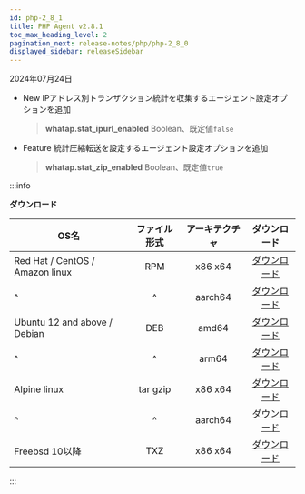 ```yaml
---
id: php-2_8_1
title: PHP Agent v2.8.1
toc_max_heading_level: 2
pagination_next: release-notes/php/php-2_8_0
displayed_sidebar: releaseSidebar
---
```


2024年07月24日

- <Status>New</Status> IPアドレス別トランザクション統計を収集するエージェント設定オプションを追加

  > **whatap.stat_ipurl_enabled** <span class='type'>Boolean</span>、既定値`false`

- <Status>Feature</Status> 統計圧縮転送を設定するエージェント設定オプションを追加

  > **whatap.stat_zip_enabled** <span class='type'>Boolean</span>、既定値`true`

:::info

**ダウンロード**

| OS名                             |  ファイル形式  | アーキテクチャ |                                     ダウンロード                                     |
| ------------------------------- | :------: | :-----: | :----------------------------------------------------------------------------: |
| Red Hat / CentOS / Amazon linux |    RPM   | x86 x64 |  [ダウンロード](https://repo.whatap.io/centos/6/x86_64/whatap-php-2.8-1.x86_64.rpm)  |
| ^                               |     ^    | aarch64 | [ダウンロード](https://repo.whatap.io/centos/7/aarch64/whatap-php-2.8-1.aarch64.rpm) |
| Ubuntu 12 and above / Debian    |    DEB   |  amd64  |   [ダウンロード](https://repo.whatap.io/debian/unstable/whatap-php_2.8.1_amd64.deb)  |
| ^                               |     ^    |  arm64  |   [ダウンロード](https://repo.whatap.io/debian/unstable/whatap-php_2.8.1_arm64.deb)  |
| Alpine linux                    | tar gzip | x86 x64 |     [ダウンロード](https://repo.whatap.io/alpine/x86_64/whatap-php-2.8.1.tar.gz)     |
| ^                               |     ^    | aarch64 |     [ダウンロード](https://repo.whatap.io/alpine/aarch64/whatap-php-2.8.1.tar.gz)    |
| Freebsd 10以降                    |    TXZ   | x86 x64 |        [ダウンロード](https://repo.whatap.io/freebsd/10/whatap-php-2.8.1.txz)        |

:::
